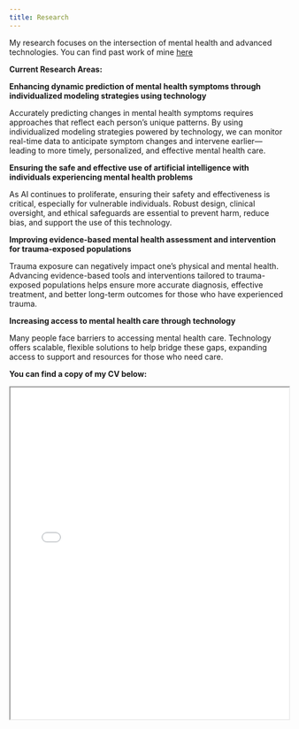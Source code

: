 ```yaml
---
title: Research
---
```


My research focuses on the intersection of mental health and advanced technologies. You can find past work of mine [here](https://scholar.google.com/citations?user=tV5UcbwAAAAJ&hl=en)

**Current Research Areas:**

**Enhancing dynamic prediction of mental health symptoms through individualized modeling strategies using technology**

Accurately predicting changes in mental health symptoms requires approaches that reflect each person's unique patterns. By using individualized modeling strategies powered by technology, we can monitor real-time data to anticipate symptom changes and intervene earlier—leading to more timely, personalized, and effective mental health care.

**Ensuring the safe and effective use of artificial intelligence with individuals experiencing mental health problems**

As AI continues to proliferate, ensuring their safety and effectiveness is critical, especially for vulnerable individuals. Robust design, clinical oversight, and ethical safeguards are essential to prevent harm, reduce bias, and support the use of this technology.

**Improving evidence-based mental health assessment and intervention for trauma-exposed populations**

Trauma exposure can negatively impact one's physical and mental health. Advancing evidence-based tools and interventions tailored to trauma-exposed populations helps ensure more accurate diagnosis, effective treatment, and better long-term outcomes for those who have experienced trauma.

**Increasing access to mental health care through technology**

Many people face barriers to accessing mental health care. Technology offers scalable, flexible solutions to help bridge these gaps, expanding access to support and resources for those who need care.




**You can find a copy of my CV below:**

<iframe src="CV_KW_091625.pdf" width="100%" height="600px">
  <a href="CV_KW_091625.pdf">Download PDF</a>.
</iframe>


 



